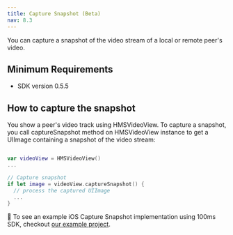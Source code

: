 ```yaml
---
title: Capture Snapshot (Beta)
nav: 8.3
---
```


You can capture a snapshot of the video stream of a local or remote peer's video.

## Minimum Requirements

-   SDK version 0.5.5

## How to capture the snapshot

You show a peer's video track using HMSVideoView. To capture a snapshot, you call captureSnapshot method on HMSVideoView instance to get a UIImage containing a snapshot of the video stream:

```swift

var videoView = HMSVideoView()
...

// Capture snapshot
if let image = videoView.captureSnapshot() {
  // process the captured UIImage
  ...
}
```

👀 To see an example iOS Capture Snapshot implementation using 100ms SDK, checkout [our example project](https://github.com/100mslive/100ms-ios-sdk/tree/main/Example).
